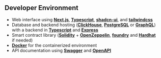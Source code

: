 ## Developer Environment

- Web interface using **[Next.js](https://nextjs.org/)**, **[Typescript](https://www.typescriptlang.org/)**, **[shadcn-ui](https://ui.shadcn.com/)**, and **[tailwindcss](https://tailwindcss.com/)**
- Database and backend hosting (**[ClickHouse](https://clickhouse.com/)**, **[PostgreSQL](https://www.postgresql.org/)** or **[GraphQL](https://graphql.org/)**) with a backend in **[Typescript](https://www.typescriptlang.org/)** and **[Express](https://expressjs.com/)**
- Smart contract library (**[Solidity](https://soliditylang.org/)** + **[OpenZeppelin](https://www.openzeppelin.com/)**, **[foundry](https://getfoundry.sh/)** and **[Hardhat](https://hardhat.org/)** if needed)
- **[Docker](https://www.docker.com/)** for the containerized environment
- API documentation using **[Swagger](https://swagger.io/)** and **[OpenAPI](https://swagger.io/specification/)**